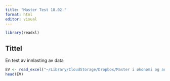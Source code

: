 ```yaml
---
title: "Master Test 18.02."
format: html
editor: visual
---
```


```r
library(readxl)
```

## Tittel

En test av innlasting av data

```r
EV <- read_excel("~/Library/CloudStorage/Dropbox/Master i økonomi og administrasjon/MSB210 Masteroppgave/Data/MSB210_Masteroppgave/data/EV-kommaseparert.xlsx")
head(EV)
```
